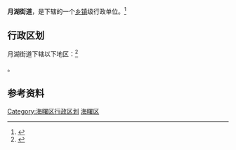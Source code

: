 {{中国乡级行政区|33/02/03/004/000}}

'''月湖街道'''，是{{PRC admin/fullname|33/02/03/004/000|3}}下辖的一个[[乡镇|乡镇]]级行政单位。<ref>{{PRC admin/ref sgc|{{PRC admin/parent|33/02/03/004/000}}}}</ref>

== 行政区划 ==

月湖街道下辖以下地区：<ref>{{PRC admin/ref sgc|33/02/03/004/000}}</ref>

{{PRC admin/children|33/02/03/004/000}}。

== 参考资料 ==

{{reflist}}

{{海曙区行政区划}}
{{浙江小作品}}
[[Category:海曙区行政区划|Category:海曙区行政区划]]
[[Category:宁波市街道_(行政区划)|海曙区]]